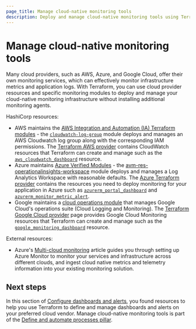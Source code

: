 ```yaml
---
page_title: Manage cloud-native monitoring tools
description: Deploy and manage cloud-native monitoring tools using Terraform infrastructure as code.
---
```


# Manage cloud-native monitoring tools

Many cloud providers, such as AWS, Azure, and Google Cloud, offer their own monitoring services, which can effectively monitor infrastructure metrics and application logs. With Terraform, you can use cloud provider resources and specific monitoring modules to deploy and manage your cloud-native monitoring infrastructure without installing additional monitoring agents.

HashiCorp resources:

  - AWS maintains the [AWS Integration and Automation (IA) Terraform modules](https://registry.terraform.io/namespaces/aws-ia) - the [`cloudwatch-log-group`](https://registry.terraform.io/modules/aws-ia/cloudwatch-log-group/aws/latest) module deploys and manages an AWS Cloudwatch log group along with the corresponding IAM permissions. The [Terraform AWS provider](https://registry.terraform.io/providers/hashicorp/aws/latest/docs) contains CloudWatch resources that Terraform can create and manage such as the [`aws_cloudwatch_dashboard`](https://registry.terraform.io/providers/hashicorp/aws/latest/docs/resources/cloudwatch_dashboard) resource. 
  - Azure maintains [Azure Verified Modules](https://azure.github.io/Azure-Verified-Modules/indexes/terraform/tf-resource-modules/#available-modules) - the [avm-res-operationalinsights-workspace](https://registry.terraform.io/modules/Azure/avm-res-operationalinsights-workspace/azurerm/latest) module deploys and manages a Log Analytics Workspace with reasonable defaults. The [Azure Terraform provider](https://registry.terraform.io/providers/hashicorp/azurerm/latest/docs) contains the resources you need to deploy monitoring for your application in Azure such as [`azurerm_portal_dashboard`](https://registry.terraform.io/providers/hashicorp/azurerm/latest/docs/resources/portal_dashboard) and [`azurerm_monitor_metric_alert`](https://registry.terraform.io/providers/hashicorp/azurerm/latest/docs/resources/monitor_metric_alert).  
  - Google maintains a [cloud operations module](https://registry.terraform.io/modules/terraform-google-modules/cloud-operations/google/latest) that manages Google Cloud's operations suite (Cloud Logging and Monitoring). The [Terraform Google Cloud provider](https://registry.terraform.io/providers/hashicorp/google/latest/docs) page provides Google Cloud Monitoring resources that Terraform can create and manage such as the [`google_monitoring_dashboard`](https://registry.terraform.io/providers/hashicorp/google/latest/docs/resources/monitoring_dashboard) resource. 

External resources:

  - Azure's [Multi-cloud monitoring](https://learn.microsoft.com/en-us/azure/azure-monitor/best-practices-multicloud) article guides you through setting up Azure Monitor to monitor your services and infrastructure across different clouds, and ingest cloud native metrics and telemetry information into your existing monitoring solution.

## Next steps

In this section of [Configure dashboards and alerts](/well-architected-framework/define-and-automate-processes/monitor/dashboards-alerts), you found resources to help you use Terraform to define and manage dashboards and alerts on your preferred cloud vendor. Manage cloud-native monitoring tools is part of the [Define and automate processes pillar](/well-architected-framework/define-and-automate-processes).